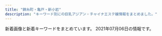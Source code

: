 ```yaml
---
title: "錦糸町・亀戸・新小岩"
description: "キーワード別にの巨乳アジアン・チャイナエステ嬢情報をまとめました。"
---
```


新着画像と新着キーワードをまとめています。
2021年07月06日の情報です。

<DmmAffiliateIns />
<KeywordTable
  shops={
    [
    {
        "url": "http://cpienakada.com/",
        "keywords": {
            "86": 1,
            "D": 4,
            "C": 1
        },
        "station": "JR\u4e80\u6238\u99c5\u5317\u53e3",
        "img_links": [
            "http://cpienakada.com/upload/202103/1617174691.jpg",
            "http://cpienakada.com/upload/images/20210402_094656.jpg",
            "http://cpienakada.com/upload/202104/thumb_dis/1617264919.jpg",
            "http://cpienakada.com/upload/202104/thumb/1617264609.jpg",
            "http://cpienakada.com/upload/202104/thumb/1617264919.jpg",
            "http://cpienakada.com/upload/202104/1617264788.jpg",
            "http://cpienakada.com/upload/images/20210331_151639.jpg",
            "http://cpienakada.com/upload/images/20210331_151305.jpg",
            "http://cpienakada.com/upload/202104/thumb_dis/1617264788.jpg",
            "http://cpienakada.com/upload/202104/1617331988.jpg",
            "http://cpienakada.com/upload/202104/thumb/1617264407.jpg",
            "http://cpienakada.com/upload/202103/1617174846.jpg",
            "http://cpienakada.com/upload/202103/1617175265.jpg",
            "http://cpienakada.com/upload/images/20210331_153453.jpg",
            "http://cpienakada.com/upload/202104/thumb_dis/1617264407.jpg",
            "http://cpienakada.com/upload/202104/thumb_dis/1617264609.jpg",
            "http://cpienakada.com/upload/images/20210331_153515.png",
            "http://cpienakada.com/upload/202104/thumb/1617264788.jpg",
            "http://cpienakada.com/upload/202104/1617264407.jpg",
            "http://cpienakada.com/upload/202104/1617264919.jpg",
            "http://cpienakada.com/upload/202104/thumb/1617331988.jpg",
            "http://cpienakada.com/upload/202103/1617175559.jpg",
            "http://cpienakada.com/upload/202104/1617264609.jpg",
            "http://cpienakada.com/upload/202104/thumb_dis/1617331988.jpg"
        ],
        "name": "\u604b\u59eb"
    },
    {
        "station": "\u68ee\u4e0b\u99c5A4\u53e3",
        "url": "http://ipidiw.com/relaxnomori/",
        "name": "\u30ea\u30e9\u30c3\u30af\u30b9\u306e\u68ee",
        "keywords": {
            "93": 1,
            "90": 2,
            "86": 1
        },
        "img_links": [
            "http://ipidiw.com/relaxnomori/images/mobile.jpg",
            "http://ipidiw.com/relaxnomori/images/interior.png",
            "http://ipidiw.com/relaxnomori/images/staff_t.jpg",
            "http://ipidiw.com/relaxnomori/user_data/00000019.jpg",
            "http://ipidiw.com/relaxnomori/images/news.jpg",
            "http://ipidiw.com/relaxnomori/images/rem.jpg",
            "http://ipidiw.com/relaxnomori/user_data/00000017.jpg",
            "http://ipidiw.com/relaxnomori/images/tt.jpg",
            "http://ipidiw.com/relaxnomori/user_data/00000018.jpg",
            "http://ipidiw.com/relaxnomori/images/interior_t.jpg",
            "http://ipidiw.com/relaxnomori/images/tp.png",
            "http://ipidiw.com/relaxnomori/user_data/00000020.jpg"
        ]
    },
    {
        "img_links": [
            "http://y-rlx.net/images/rec.jpg",
            "http://y-rlx.net/images/rex_16.jpg",
            "http://y-rlx.net/girl/03.jpg",
            "http://y-rlx.net/girl/05.jpg",
            "http://y-rlx.net/images/index_04.png",
            "http://y-rlx.net/images/index_11.jpg",
            "http://y-rlx.net/images/index_14.png",
            "http://y-rlx.net/images/index_07.png",
            "http://y-rlx.net/images/sys.jpg",
            "http://y-rlx.net/images/index_12.jpg",
            "http://y-rlx.net/images/index_09.jpg",
            "http://y-rlx.net/girl/09a.jpg",
            "http://y-rlx.net/girl/06.jpg",
            "http://y-rlx.net/girl/09.jpg",
            "http://y-rlx.net/images/index_19.png",
            "http://y-rlx.net/girl/01.jpg",
            "http://y-rlx.net/girl/07a.jpg",
            "http://y-rlx.net/girl/02.jpg",
            "http://y-rlx.net/images/rec_16.jpg",
            "http://y-rlx.net/images/03.png",
            "http://y-rlx.net/images/02.png",
            "http://y-rlx.net/images/acc_16.jpg",
            "http://y-rlx.net/images/sys_16.jpg",
            "http://y-rlx.net/images/index_10.jpg",
            "http://y-rlx.net/images/index_16.png",
            "http://y-rlx.net/images/acc_tit03.jpg",
            "http://y-rlx.net/images/index_02.png",
            "http://y-rlx.net/images/info.png",
            "http://y-rlx.net/girl/011a.jpg",
            "http://y-rlx.net/girl/00.jpg",
            "http://y-rlx.net/images/01.png",
            "http://y-rlx.net/girl/010a.jpg",
            "http://y-rlx.net/girl/03a.jpg",
            "http://y-rlx.net/girl/011.jpg",
            "http://y-rlx.net/images/index_08.jpg",
            "http://y-rlx.net/images/staff_16.jpg",
            "http://y-rlx.net/images/index_21.jpg",
            "http://y-rlx.net/girl/07.jpg",
            "http://y-rlx.net/girl/p01.jpg",
            "http://y-rlx.net/girl/08.jpg",
            "http://y-rlx.net/images/line.jpg",
            "http://y-rlx.net/images/acc_tit01.jpg",
            "http://y-rlx.net/girl/010.jpg",
            "http://y-rlx.net/images/index_06.png",
            "http://y-rlx.net/girl/05a.jpg",
            "http://y-rlx.net/images/acc_tit.jpg",
            "http://y-rlx.net/images/index_13.jpg",
            "http://y-rlx.net/images/index_23.jpg"
        ],
        "url": "http://y-rlx.net/",
        "keywords": {
            "87": 1,
            "86": 2,
            "88": 1,
            "85": 1,
            "92": 1,
            "95": 2,
            "89": 1,
            "90": 1
        },
        "name": "\u7f8e\u697d",
        "station": "JR\u65b0\u5c0f\u5ca9\u99c5\u5357\u53e3"
    },
    {
        "img_links": [
            "https://chm.jp/domains1/thaipataya/myimg/imgcom37710_sp.jpg",
            "https://chm.jp/domains1/thaipataya/myimg/imgcom37727_sp.png",
            "https://chm.jp/domains1/thaipataya/myimg/imgcom37733_sp.png",
            "https://chm.jp/domains1/thaipataya/myimg/imgcom37739_sp.png",
            "https://chm.jp/domains1/thaipataya/myimg/imgcom37359_sp.jpg",
            "https://chm.jp/domains1/thaipataya/myimg/imgcom36576_sp.jpg",
            "https://chm.jp/domains1/thaipataya/myimg/imgcom36634_sp.jpg",
            "https://chm.jp/domains1/thaipataya/myimg/imgcom36620_sp.jpg",
            "https://chm.jp/domains1/thaipataya/myimg/imgcom37732_sp.png",
            "https://chm.jp/domains1/thaipataya/myimg/imgcom37357_sp.jpg",
            "https://chm.jp/domains1/thaipataya/myimg/imgcom37668_sp.png",
            "https://chm.jp/domains1/thaipataya/myimg/imgcom36606_sp.jpg",
            "https://chm.jp/domains1/thaipataya/myimg/imgcom37360_sp.jpg",
            "https://chm.jp/domains1/thaipataya/myimg/imgcom37659_sp.png",
            "https://chm.jp/domains1/thaipataya/myimg/imgcom37658_sp.png",
            "https://chm.jp/domains1/thaipataya/myimg/imgcom37789_sp.png",
            "https://chm.jp/domains1/thaipataya/myimg/imgcom36607_sp.jpg",
            "https://chm.jp/domains1/thaipataya/myimg/imgcom37654_sp.jpg",
            "https://chm.jp/domains1/thaipataya/myimg/imgcom37655_sp.jpg",
            "https://chm.jp/domains1/thaipataya/myimg/imgcom37834_sp.jpg",
            "https://chm.jp/domains1/thaipataya/myimg/slideimg36562_sp.jpg",
            "https://chm.jp/domains1/thaipataya/myimg/imgcom37914_sp.jpg",
            "https://chm.jp/domains1/thaipataya/myimg/imgcom36581_sp.jpg",
            "https://chm.jp/domains1/thaipataya/myimg/imgcom36633_sp.jpg",
            "https://chm.jp/domains1/thaipataya/myimg/imgcom36565_sp.jpg",
            "https://chm.jp/domains1/thaipataya/myimg/slideimg36560_sp.jpg",
            "https://chm.jp/domains1/thaipataya/myimg/imgcom37069_sp.jpg",
            "https://chm.jp/domains1/thaipataya/myimg/imgcom37915_sp.jpg",
            "https://chm.jp/domains1/thaipataya/myimg/imgcom37669_sp.jpg",
            "http://chm.jp/img/linebutton_82x20.png",
            "https://chm.jp/domains1/thaipataya/myimg/imgcom37734_sp.png",
            "https://chm.jp/domains1/thaipataya/myimg/imgcom36604_sp.jpg",
            "https://chm.jp/domains1/thaipataya/myimg/imgcom36605_sp.jpg",
            "https://chm.jp/domains1/thaipataya/myimg/imgcom37738_sp.png",
            "https://chm.jp/domains1/thaipataya/myimg/imgcom36580_sp.jpg",
            "https://chm.jp/domains1/thaipataya/myimg/imgcom36567_sp.jpg",
            "https://chm.jp/domains1/thaipataya/myimg/imgcom37737_sp.png",
            "https://chm.jp/domains1/thaipataya/myimg/imgcom36613_sp.jpg",
            "https://chm.jp/domains1/thaipataya/myimg/imgcom36635_sp.jpg",
            "https://chm.jp/domains1/thaipataya/myimg/imgcom37662_sp.png",
            "https://chm.jp/domains1/thaipataya/myimg/imgcom37663_sp.jpg",
            "https://chm.jp/domains1/thaipataya/myimg/imgcom37916_sp.jpg",
            "https://chm.jp/domains1/thaipataya/myimg/imgcom37726_sp.png",
            "https://chm.jp/domains1/thaipataya/myimg/imgcom37664_sp.png",
            "https://chm.jp/domains1/thaipataya/myimg/imgcom37667_sp.png",
            "https://chm.jp/domains1/thaipataya/myimg/imgcom36575_sp.jpg",
            "https://chm.jp/domains1/thaipataya/myimg/imgcom37665_sp.jpg",
            "https://chm.jp/domains1/thaipataya/myimg/imgcom37653_sp.jpg",
            "https://chm.jp/domains1/thaipataya/myimg/imgcom36643_sp.png",
            "https://chm.jp/domains1/thaipataya/myimg/imgcom37736_sp.png",
            "https://chm.jp/domains1/thaipataya/myimg/imgcom37358_sp.jpg",
            "https://chm.jp/domains1/thaipataya/myimg/imgcom36582_sp.jpg",
            "https://chm.jp/domains1/thaipataya/myimg/imgcom36578_sp.jpg",
            "https://chm.jp/domains1/thaipataya/myimg/imgcom37740_sp.png",
            "https://chm.jp/domains1/thaipataya/myimg/imgcom36636_sp.jpg",
            "https://chm.jp/domains1/thaipataya/myimg/imgcom37362_sp.jpg",
            "https://chm.jp/domains1/thaipataya/myimg/imgcom37067_sp.png",
            "https://chm.jp/domains1/thaipataya/myimg/imgcom36642_sp.png",
            "https://chm.jp/domains1/thaipataya/myimg/imgcom37839_sp.jpg",
            "https://chm.jp/domains1/thaipataya/myimg/imgcom37840_sp.jpg",
            "https://chm.jp/domains1/thaipataya/myimg/imgcom36566_sp.png",
            "https://chm.jp/domains1/thaipataya/myimg/slideimg36561_sp.jpg",
            "https://chm.jp/domains1/thaipataya/myimg/imgcom37833_sp.jpg",
            "https://chm.jp/domains1/thaipataya/myimg/imgcom36618_sp.png",
            "https://chm.jp/domains1/thaipataya/myimg/imgcom36619_sp.jpg",
            "https://chm.jp/domains1/thaipataya/myimg/imgcom37661_sp.png",
            "https://chm.jp/domains1/thaipataya/myimg/imgcom37070_sp.png",
            "https://chm.jp/domains1/thaipataya/myimg/imgcom37361_sp.png",
            "https://chm.jp/domains1/thaipataya/myimg/imgcom36603_sp.png",
            "https://chm.jp/domains1/thaipataya/myimg/imgcom37913_sp.jpg",
            "https://chm.jp/domains1/thaipataya/myimg/imgcom37841_sp.jpg",
            "https://chm.jp/domains1/thaipataya/myimg/imgcom37660_sp.png",
            "https://chm.jp/domains1/thaipataya/myimg/imgcom36617_sp.jpg",
            "https://chm.jp/domains1/thaipataya/myimg/imgcom36579_sp.jpg",
            "https://chm.jp/domains1/thaipataya/myimg/imgcom36577_sp.jpg",
            "https://chm.jp/domains1/thaipataya/myimg/imgcom37725_sp.png",
            "https://chm.jp/domains1/thaipataya/myimg/imgcom37666_sp.jpg"
        ],
        "url": "http://thaipataya.chm.jp/",
        "station": "JR\u5c0f\u5ca9\u99c5\u5357\u53e3",
        "keywords": {
            "C": 12,
            "\u30bb\u30af\u30b7\u30fc": 1
        },
        "name": "\u30d1\u30bf\u30e4"
    },
    {
        "img_links": [
            "http://www.sh-yuki.work/uploads/210607/1-21060F93RT17.jpg",
            "http://www.sh-yuki.work/images/nbj2.jpg",
            "http://www.sh-yuki.work/uploads/200620/1-20062015425B54.jpg",
            "http://www.sh-yuki.work/uploads/201215/1-201215145200113.jpg",
            "http://www.sh-yuki.work/uploads/201215/1-201215145153M4.jpg",
            "http://www.sh-yuki.work/uploads/191227/1-19122F94110460.jpg",
            "http://www.sh-yuki.work/uploads/190105/1-1Z1051440193X.jpg",
            "http://www.sh-yuki.work/images/top.png",
            "http://www.sh-yuki.work/uploads/190110/1-1Z110093529363.png",
            "http://www.sh-yuki.work/images/end.png",
            "http://www.sh-yuki.work/images/room1.jpg",
            "http://www.sh-yuki.work/images/room4.jpg",
            "http://www.sh-yuki.work/uploads/200713/1-200G3125135C2.jpg",
            "http://www.sh-yuki.work/uploads/210607/1-21060F93SS40.jpg",
            "http://www.sh-yuki.work/uploads/190105/1-1Z105143940E6.jpg",
            "http://www.sh-yuki.work/uploads/200618/1-20061Q6342Y06.jpg",
            "http://www.sh-yuki.work/uploads/191021/1-19102116361I39.jpg",
            "http://www.sh-yuki.work/images/1.jpg",
            "http://www.sh-yuki.work/uploads/200620/1-200620154311K4.jpg",
            "http://www.sh-yuki.work/uploads/190105/1-1Z105143921224.jpg",
            "http://www.sh-yuki.work/uploads/191028/1-19102Q03S5a4.jpg",
            "http://www.sh-yuki.work/uploads/191227/1-19122F93911958.jpg",
            "http://www.sh-yuki.work/uploads/191104/1-1911041I124915.jpg",
            "http://www.sh-yuki.work/uploads/191006/1-191006105P61Z.jpg",
            "http://www.sh-yuki.work/images/mobile.jpg",
            "http://www.sh-yuki.work/uploads/210216/1-210216154445506.jpg",
            "http://www.sh-yuki.work/uploads/200110/1-20011013245Y49.jpg",
            "http://www.sh-yuki.work/images/lanmu5.jpg",
            "http://www.sh-yuki.work/uploads/200127/1-20012G02404310.jpg",
            "http://www.sh-yuki.work/uploads/200218/1-20021Q359301Q.jpg",
            "http://www.sh-yuki.work/uploads/201214/1-20121416231WV.jpg",
            "http://www.sh-yuki.work/uploads/200713/1-200G3110344421.jpg",
            "http://www.sh-yuki.work/images/room2.jpg",
            "http://www.sh-yuki.work/images/lanmu2.jpg",
            "http://www.sh-yuki.work/uploads/191221/1-191221111A3123.jpg",
            "http://www.sh-yuki.work/uploads/200218/1-20021Q3591A57.jpg",
            "http://www.sh-yuki.work/uploads/201214/1-201214162100347.jpg",
            "http://www.sh-yuki.work/images/s_news.jpg",
            "http://www.sh-yuki.work/images/lanmu4.jpg",
            "http://www.sh-yuki.work/uploads/191202/1-191202154021200.jpg",
            "http://www.sh-yuki.work/uploads/200618/1-20061Q633094V.jpg",
            "http://www.sh-yuki.work/images/lanmu3.jpg",
            "http://www.sh-yuki.work/uploads/191006/1-191006105IM24.jpg",
            "http://www.sh-yuki.work/images/room3.jpg",
            "http://www.sh-yuki.work/uploads/210216/1-210216154459443.jpg",
            "http://www.sh-yuki.work/uploads/190105/1-1Z105143R9539.jpg",
            "http://www.sh-yuki.work/images/s_staff.jpg"
        ],
        "name": "\u3086\u304d",
        "keywords": {
            "88": 2,
            "89": 2,
            "86": 14,
            "D": 18
        },
        "station": "JR\u5c0f\u5ca9\u99c5\u5317\u53e3",
        "url": "http://www.sh-yuki.work/"
    },
    {
        "url": "http://rettryout.xyz/",
        "keywords": {
            "85": 2,
            "C": 13
        },
        "img_links": [
            "http://rettryout.xyz/uploads/210601/1-2106011543122X.jpg",
            "http://rettryout.xyz/uploads/210601/1-210601142SNb.jpg",
            "http://rettryout.xyz/uploads/210605/1-210605154451934.jpg",
            "http://rettryout.xyz/uploads/181218/1-1Q21R10G3C3.png",
            "http://rettryout.xyz/images/top-sp.png",
            "http://rettryout.xyz/uploads/210602/1-2106021J019609.jpg",
            "http://rettryout.xyz/uploads/210615/1-210615152540K5.jpg",
            "http://rettryout.xyz/uploads/181218/1-1Q21R10626151.png",
            "http://rettryout.xyz/uploads/181218/1-1Q21R10649544.png",
            "http://rettryout.xyz/uploads/210615/1-210615152531494.jpg",
            "http://rettryout.xyz/uploads/210601/1-210601154226451.jpg",
            "http://rettryout.xyz/uploads/210605/1-210605154440Z8.jpg",
            "http://rettryout.xyz/uploads/210601/1-21060114292J51.jpg",
            "http://rettryout.xyz/uploads/181218/1-1Q21R106025N.png",
            "http://rettryout.xyz/images/end.png",
            "http://rettryout.xyz/uploads/210601/1-210601154925960.jpg"
        ],
        "name": "\u30cf\u30ca",
        "station": "JR\u65b0\u5c0f\u5ca9\u99c5\u5357\u53e3"
    },
    {
        "img_links": [
            "http://miyabi-aroma.xyz/images/shishu/se2.jpg",
            "http://miyabi-aroma.xyz/images/staff/3/kiki.jpg",
            "http://miyabi-aroma.xyz/images/3/1.jpg",
            "http://miyabi-aroma.xyz/images/staff/3/rina.jpg",
            "http://miyabi-aroma.xyz/images/staff/3/rina2.jpg",
            "http://miyabi-aroma.xyz/images/staff/3/ami2.jpg",
            "http://miyabi-aroma.xyz/images/staff/3/yaya1.jpg",
            "http://miyabi-aroma.xyz/images/staff/3/kiki2.jpg",
            "http://miyabi-aroma.xyz/images/nav/nav-job.jpg",
            "http://miyabi-aroma.xyz/images/index-rose_04.png",
            "http://miyabi-aroma.xyz/images/staff/3/miya.jpg",
            "http://miyabi-aroma.xyz/images/index-rose_13.png",
            "http://miyabi-aroma.xyz/images/staff/3/ami.jpg",
            "http://miyabi-aroma.xyz/images/3/2.jpg",
            "http://miyabi-aroma.xyz/images/nav/nav-info.jpg",
            "http://miyabi-aroma.xyz/images/index-rose_07.png",
            "http://miyabi-aroma.xyz/images/staff/3/yami.jpg",
            "http://miyabi-aroma.xyz/images/index-rose_09.png",
            "http://miyabi-aroma.xyz/images/1801706901.jpg",
            "http://miyabi-aroma.xyz/images/nav/nav-sys.jpg",
            "http://miyabi-aroma.xyz/images/staff/3/yaya2.jpg",
            "http://miyabi-aroma.xyz/images/index-rose_02.png",
            "http://miyabi-aroma.xyz/images/11.png",
            "http://miyabi-aroma.xyz/images/nav/nav-staff.jpg",
            "http://miyabi-aroma.xyz/images/staff/3/miya2.jpg",
            "http://miyabi-aroma.xyz/images/shishu/se1.jpg"
        ],
        "name": "\u685c",
        "keywords": {
            "C": 7
        },
        "url": "http://miyabi-aroma.xyz/",
        "station": "JR\u4e80\u6238\u99c5\u6771\u53e3"
    },
    {
        "keywords": {},
        "station": "JR\u4e80\u6238\u99c5\u6771\u53e3",
        "name": "Remoon",
        "img_links": [
            "http://yousei.xyz/images/mob.png",
            "http://yousei.xyz/images/g5.jpg",
            "http://yousei.xyz/images/g4.jpg",
            "http://yousei.xyz/images/g3.jpg",
            "http://yousei.xyz/images/g2.jpg",
            "http://yousei.xyz/images/r4.jpg",
            "http://yousei.xyz/images/g1.jpg",
            "http://yousei.xyz/images/r1.jpg",
            "http://yousei.xyz/images/top.png",
            "http://yousei.xyz/images/recuit.jpg",
            "http://yousei.xyz/images/r3.jpg",
            "http://yousei.xyz/images/mobile.jpg",
            "http://yousei.xyz/images/g6.jpg",
            "http://yousei.xyz/images/r2.jpg"
        ],
        "url": "http://yousei.xyz/"
    },
    {
        "url": "http://www.himawari-shinkoiwa.com/",
        "keywords": {
            "C": 11,
            "87": 2,
            "D": 6,
            "86": 4
        },
        "img_links": [
            "http://www.himawari-shinkoiwa.com/files/001-02.jpg",
            "http://www.himawari-shinkoiwa.com/files/001.jpg",
            "http://www.himawari-shinkoiwa.com/images/slider/3.jpg",
            "http://www.himawari-shinkoiwa.com/images/slider/1.jpg",
            "http://www.himawari-shinkoiwa.com/img/btn_side_mobile.jpg",
            "http://www.himawari-shinkoiwa.com/img/btn_blog.png",
            "http://www.himawari-shinkoiwa.com/images/slider/2.jpg",
            "http://www.himawari-shinkoiwa.com/img/move.jpg",
            "http://www.himawari-shinkoiwa.com/img/goback.jpg",
            "http://www.himawari-shinkoiwa.com/img/tel.png",
            "http://www.himawari-shinkoiwa.com/files/004-02.jpg",
            "http://www.himawari-shinkoiwa.com/files/005-02.jpg",
            "http://www.himawari-shinkoiwa.com/files/005.jpg",
            "http://www.himawari-shinkoiwa.com/img/pickup.jpg",
            "http://www.himawari-shinkoiwa.com/files/004.jpg",
            "http://www.himawari-shinkoiwa.com/images/line.png",
            "http://www.himawari-shinkoiwa.com/img/ttl_news.png",
            "http://www.himawari-shinkoiwa.com/img/ttl_info.png",
            "http://www.himawari-shinkoiwa.com/img/ttl_move.png"
        ],
        "station": "JR\u65b0\u5c0f\u5ca9\u99c5\u5357\u53e3",
        "name": "\u3072\u307e\u308f\u308a"
    },
    {
        "station": "JR\u4e80\u6238\u99c5\u5317\u53e3",
        "keywords": {
            "83": 6,
            "D": 24,
            "C": 18,
            "85": 12,
            "86": 12
        },
        "url": "http://yukinosakura.tyo.cm/",
        "img_links": [
            "http://yukinosakura.tyo.cm/images/room1.jpg",
            "http://yukinosakura.a2.webnavi.work/upload/sites/72/2020/04/2020040708052241.jpg",
            "http://yukinosakura.tyo.cm/images/s_shedule.jpg",
            "http://yukinosakura.a2.webnavi.work/upload/sites/72/2020/04/2020040708052353.jpg",
            "http://yukinosakura.a2.webnavi.work/upload/sites/72/2020/04/2020040708052434.jpg",
            "http://yukinosakura.tyo.cm/images/s_staff.jpg",
            "http://yukinosakura.tyo.cm/images/room4.jpg",
            "http://yukinosakura.a2.webnavi.work/upload/sites/72/2020/04/2020040708052118.jpg",
            "http://yukinosakura.a2.webnavi.work/upload/sites/72/2020/04/2020040708052456.jpg",
            "http://yukinosakura.tyo.cm/images/top.jpg",
            "http://yukinosakura.tyo.cm/images/mobile.jpg",
            "http://yukinosakura.tyo.cm/images/room2.jpg",
            "http://yukinosakura.tyo.cm/images/s_news.jpg",
            "http://yukinosakura.tyo.cm/images/room3.jpg"
        ],
        "name": "\u685c\u82b1"
    },
    {
        "station": "JR\u9326\u7cf8\u753a\u99c5\u5357\u53e3",
        "name": "Cherry",
        "url": "http://cherry-esthe.com/",
        "img_links": [
            "http://dccompanyqoo10.cafe24.com/tiffany/images/common/header.png",
            "http://dccompanyqoo10.cafe24.com/tiffany/images/store/store.png",
            "http://dccompanyqoo10.cafe24.com/tiffany/images/top/store_bg.png"
        ],
        "keywords": {}
    },
    {
        "keywords": {
            "C": 6
        },
        "station": "JR\u5c0f\u5ca9\u99c5\u5357\u53e3",
        "url": "http://www.kirara.este88.com/",
        "name": "\u304d\u3089\u3089",
        "img_links": [
            "http://www.kirara.este88.com/gals/aki1.jpg",
            "http://www.kirara.este88.com/images/sp-line.png",
            "http://www.kirara.este88.com/images/m-tel.png",
            "http://www.kirara.este88.com/images/sp-staff-list.png",
            "http://www.kirara.este88.com/images/info.png",
            "http://www.kirara.este88.com/images/m-foot.png",
            "http://www.kirara.este88.com/gals/miya1.jpg",
            "http://www.kirara.este88.com/gals/haru1.jpg",
            "http://www.kirara.este88.com/gals/nana1.jpg",
            "http://www.kirara.este88.com/gals/sora1.jpg"
        ]
    },
    {
        "img_links": [
            "http://iyasimori.jpest.net/uploads//sites/37/2021/01/g5-150x150.jpg",
            "http://iyasimori.jpest.net/uploads//sites/37/2021/01/g3-2.jpg",
            "http://iyasimori.jpest.net/uploads//sites/37/2021/01/g2-2-150x150.jpg",
            "http://iyasimori.jpest.net/uploads//sites/37/2021/01/bj_03.jpg",
            "http://iyasimori.jpest.net/uploads//sites/37/2021/01/news03.png",
            "http://iyasimori.jpest.net/uploads//sites/37/2021/04/g1-3-150x150.jpg",
            "http://iyasimori.jpest.net/uploads//sites/37/2021/01/r3-1.jpg",
            "http://iyasimori.jpest.net/uploads//sites/37/2021/04/g1-2-150x150.jpg",
            "http://iyasimori.jpest.net/uploads//sites/37/2021/01/g5.jpg",
            "http://iyasimori.jpest.net/uploads//sites/37/2021/01/mobile.png",
            "http://iyasimori.jpest.net/uploads//sites/37/2021/04/g1-2.jpg",
            "http://iyasimori.jpest.net/uploads//sites/37/2021/01/g3-2-150x150.jpg",
            "http://iyasimori.jpest.net/uploads//sites/37/2021/01/g1-3-150x150.jpg",
            "http://iyasimori.jpest.net/uploads//sites/37/2021/01/tite-staff.jpg",
            "http://iyasimori.jpest.net/uploads//sites/37/2021/01/g4.jpg",
            "http://iyasimori.jpest.net/uploads//sites/37/2021/01/r4-1.jpg",
            "http://iyasimori.jpest.net/uploads//sites/37/2021/01/top.jpg",
            "http://iyasimori.jpest.net/uploads//sites/37/2021/01/a2.jpg",
            "http://iyasimori.jpest.net/uploads//sites/37/2021/04/g1-3.jpg",
            "http://iyasimori.jpest.net/uploads//sites/37/2021/01/g1-3.jpg",
            "http://iyasimori.jpest.net/uploads//sites/37/2021/01/g4-150x150.jpg",
            "http://iyasimori.jpest.net/uploads//sites/37/2021/01/a.jpg",
            "http://iyasimori.jpest.net/uploads//sites/37/2021/01/g2-2.jpg",
            "http://iyasimori.jpest.net/uploads//sites/37/2021/01/news01.png",
            "http://iyasimori.jpest.net/uploads//sites/37/2021/01/r6.jpg",
            "http://iyasimori.jpest.net/uploads//sites/37/2021/01/r5.jpg"
        ],
        "url": "http://iyasimori.jpest.net/",
        "name": "\u7652\u3057\u306e\u68ee",
        "keywords": {},
        "station": "\u9752\u7825\u99c5"
    },
    {
        "name": "Aria\uff5e\u30a2\u30ea\u30a2\uff5e",
        "img_links": [
            "http://aria.tokyo-relaxtime.asia/img/interior/lobby-1.jpg",
            "http://aria.tokyo-relaxtime.asia/img/slick/st-1.jpg",
            "http://aria.tokyo-relaxtime.asia/img/cast/rina-04.jpg",
            "http://aria.tokyo-relaxtime.asia/img/cast/nana-04.jpg",
            "http://aria.tokyo-relaxtime.asia/img/cast/nana-02.jpg",
            "http://aria.tokyo-relaxtime.asia/img/slick/st-5.jpg",
            "http://aria.tokyo-relaxtime.asia/img/cast/nana-03.jpg",
            "http://aria.tokyo-relaxtime.asia/img/cast/apple-01.jpg",
            "http://aria.tokyo-relaxtime.asia/img/slick/st-2.jpg",
            "http://aria.tokyo-relaxtime.asia/img/cast/coco-03.jpg",
            "http://aria.tokyo-relaxtime.asia/img/slick/st-4.jpg",
            "http://aria.tokyo-relaxtime.asia/img/cast/yumi-04.jpg",
            "http://aria.tokyo-relaxtime.asia/img/cast/risa-02.jpg",
            "http://aria.tokyo-relaxtime.asia/img/cast/coco-04.jpg",
            "http://aria.tokyo-relaxtime.asia/img/interior/corridor-1.jpg",
            "http://aria.tokyo-relaxtime.asia/img/cast/rina-03.jpg",
            "http://aria.tokyo-relaxtime.asia/img/cast/apple-03.jpg",
            "http://aria.tokyo-relaxtime.asia/img/cast/apple-02.jpg",
            "http://aria.tokyo-relaxtime.asia/img/cast/rina-01.jpg",
            "http://aria.tokyo-relaxtime.asia/img/cast/apple-04.jpg",
            "http://aria.tokyo-relaxtime.asia/img/cast/yumi-01.jpg",
            "http://aria.tokyo-relaxtime.asia/img/cast/yumi-03.jpg",
            "http://aria.tokyo-relaxtime.asia/img/cast/coco-02.jpg",
            "http://aria.tokyo-relaxtime.asia/img/cast/risa-03.jpg",
            "http://aria.tokyo-relaxtime.asia/img/cast/risa-01.jpg",
            "http://aria.tokyo-relaxtime.asia/img/cast/coco-01.jpg",
            "http://aria.tokyo-relaxtime.asia/img/slick/st-3.jpg",
            "http://aria.tokyo-relaxtime.asia/img/cast/yumi-02.jpg",
            "http://aria.tokyo-relaxtime.asia/img/cast/nana-01.jpg",
            "http://aria.tokyo-relaxtime.asia/img/cast/rina-02.jpg"
        ],
        "url": "http://aria.tokyo-relaxtime.asia/",
        "keywords": {},
        "station": "JR\u5c0f\u5ca9\u99c5\u5317\u53e3"
    },
    {
        "station": "JR\u65b0\u5c0f\u5ca9\u99c5\u5357\u53e3",
        "name": "\u30a8\u30eb\u30b0\u30e9\u30f3\u30c7-elgrande-",
        "keywords": {},
        "url": "http://el-grande.asia/",
        "img_links": [
            "http://el-grande.asia/img/cast/ki-04.jpg",
            "http://el-grande.asia/img/cast/mai-03.jpg",
            "http://el-grande.asia/img/cast/haru-02.jpg",
            "http://el-grande.asia/img/cast/baby-03.jpg",
            "http://el-grande.asia/img/cast/ki-01.jpg",
            "http://el-grande.asia/img/btn_twitter.png",
            "http://el-grande.asia/img/cast/haru-03.jpg",
            "http://el-grande.asia/img/cast/mai-04.jpg",
            "http://el-grande.asia/img/cast/haru-04.jpg",
            "http://el-grande.asia/img/cast/lucy-03.jpg",
            "http://el-grande.asia/img/cast/lucy-04.jpg",
            "http://el-grande.asia/img/cast/haru-01.jpg",
            "http://el-grande.asia/img/cast/shu-04.jpg",
            "http://el-grande.asia/img/cast/ki-03.jpg",
            "http://el-grande.asia/img/cast/baby-04.jpg",
            "http://el-grande.asia/img/btn_interior.png",
            "http://el-grande.asia/img/interior/shower-4.jpg",
            "http://el-grande.asia/img/cast/shu-01.jpg",
            "http://el-grande.asia/img/cast/ki-02.jpg",
            "http://el-grande.asia/img/cast/mai-01.jpg",
            "http://el-grande.asia/img/cast/rey-04.jpg",
            "http://el-grande.asia/img/cast/aki-04.jpg",
            "http://el-grande.asia/img/cast/hana-02.jpg",
            "http://el-grande.asia/img/cast/sara-05.jpg",
            "http://el-grande.asia/img/btn_top.png",
            "http://el-grande.asia/img/cast/lucy-01.jpg",
            "http://el-grande.asia/img/cast/hana-03.jpg",
            "http://el-grande.asia/img/interior/lobby-1.jpg",
            "http://el-grande.asia/img/cast/rey-02.jpg",
            "http://el-grande.asia/img/cast/hana-04.jpg",
            "http://el-grande.asia/img/btn_cast.png",
            "http://el-grande.asia/img/cast/sara-06.jpg",
            "http://el-grande.asia/img/cast/lucy-02.jpg",
            "http://el-grande.asia/img/cast/aki-02.jpg",
            "http://el-grande.asia/img/cast/aki-03.jpg",
            "http://el-grande.asia/img/cast/shu-03.jpg",
            "http://el-grande.asia/img/cast/aki-01.jpg",
            "http://el-grande.asia/img/cast/shu-02.jpg",
            "http://el-grande.asia/img/cast/rey-01.jpg",
            "http://el-grande.asia/img/cast/baby-02.jpg",
            "http://el-grande.asia/img/interior/corridor-1.jpg",
            "http://el-grande.asia/img/cast/sara-08.jpg",
            "http://el-grande.asia/img/cast/baby-01.jpg",
            "http://el-grande.asia/img/cast/hana-01.jpg",
            "http://el-grande.asia/img/dagger.png"
        ]
    },
    {
        "keywords": {
            "C": 7
        },
        "station": "JR\u9326\u7cf8\u753a\u99c5\u5317\u53e3",
        "url": "http://kinshicho-es.xyz/",
        "img_links": [
            "http://kinshicho-es.xyz/images/b2.jpg",
            "http://kinshicho-es.xyz/images/g41.jpg",
            "http://kinshicho-es.xyz/images/g0.jpg",
            "http://kinshicho-es.xyz/images/news-tit1.jpg",
            "http://kinshicho-es.xyz/images/b1.jpg",
            "http://kinshicho-es.xyz/images/top.jpg",
            "http://kinshicho-es.xyz/images/top1.jpg",
            "http://kinshicho-es.xyz/images/left1_2_02.jpg",
            "http://kinshicho-es.xyz/images/g5.jpg",
            "http://kinshicho-es.xyz/images/g2.jpg",
            "http://kinshicho-es.xyz/images/r4.jpg",
            "http://kinshicho-es.xyz/images/r3.jpg",
            "http://kinshicho-es.xyz/images/g3.jpg",
            "http://kinshicho-es.xyz/images/r2.jpg",
            "http://kinshicho-es.xyz/images/kanban.jpg",
            "http://kinshicho-es.xyz/images/r1.jpg"
        ],
        "name": "\u30b9\u30c1\u30e5\u30ef\u306e\u30b9\u30de\u30a4\u30eb"
    },
    {
        "keywords": {
            "H": 2,
            "89": 6,
            "D": 4,
            "85": 4,
            "C": 12,
            "98": 2,
            "86": 2,
            "84": 2
        },
        "url": "http://www.o-miyabi.com/",
        "img_links": [
            "http://www.o-miyabi.com/s/image/nav_cast.png",
            "http://www.o-miyabi.com/s/images/top_2.jpg",
            "http://www.o-miyabi.com/images/upload/thumb/db15ea2226867103.jpg",
            "http://www.o-miyabi.com/s/images/service_03.png",
            "http://www.o-miyabi.com/s/image/nav_manga.png",
            "http://www.o-miyabi.com/images/upload/thumb/301c9a35b11a384f.jpg",
            "http://www.o-miyabi.com/images/upload/thumb/928147996b3538a2.jpg",
            "http://www.o-miyabi.com/images/upload/thumb/0981f77ac0a1e07f.jpg",
            "http://www.o-miyabi.com/s/images/tel.png",
            "http://www.o-miyabi.com/images/info.jpg",
            "http://www.o-miyabi.com/s/images/service_01.png",
            "http://www.o-miyabi.com/images/upload/thumb/a94688ee4d8e03ad.jpg",
            "http://www.o-miyabi.com/images/info_02.jpg",
            "http://www.o-miyabi.com/images/upload/thumb/57af63e7ff71466b.jpg",
            "http://www.o-miyabi.com/images/index_14.jpg",
            "http://www.o-miyabi.com/s/image/nav_top.png",
            "http://www.o-miyabi.com/images/index_07.jpg",
            "http://www.o-miyabi.com/images/index_03.jpg",
            "http://www.o-miyabi.com/s/images/pc.png",
            "http://www.o-miyabi.com/images/upload/thumb/3074da3acdacd1a3.jpg",
            "http://www.o-miyabi.com/s/images/okubokomachi.jpg",
            "http://www.o-miyabi.com/images/index_06.jpg",
            "http://www.o-miyabi.com/images/upload/thumb/6d7987cae648e809.jpg",
            "http://www.o-miyabi.com/s/images/slider/2.jpg",
            "http://www.o-miyabi.com/s/images/slider/3.jpg",
            "http://www.o-miyabi.com/images/upload/thumb/0c5cf3b504009aac.jpg",
            "http://www.o-miyabi.com/images/upload/thumb/04d21d82d11bc049.jpg",
            "http://www.o-miyabi.com/images/upload/thumb/7713de024ddc43e7.jpg",
            "http://www.o-miyabi.com/s/uploads/01.jpg",
            "http://www.o-miyabi.com/s/images/t2.jpg",
            "http://www.o-miyabi.com/images/index_05.jpg",
            "http://www.o-miyabi.com/s/uploads/04.jpg",
            "http://www.o-miyabi.com/s/images/slider/1.jpg",
            "http://www.o-miyabi.com/s/images/slider/prev.png",
            "http://www.o-miyabi.com/s/images/service_07.png",
            "http://www.o-miyabi.com/images/upload/thumb/1a8371be7358f1df.jpg",
            "http://www.o-miyabi.com/s/images/t3.jpg",
            "http://www.o-miyabi.com/images/index_13.jpg",
            "http://www.o-miyabi.com/s/uploads/02.jpg",
            "http://www.o-miyabi.com/images/index_16.jpg",
            "http://www.o-miyabi.com/girl/01.jpg",
            "http://www.o-miyabi.com/images/upload/thumb/6fceb6aef71115ac.jpg",
            "http://www.o-miyabi.com/s/uploads/08.jpg",
            "http://www.o-miyabi.com/images/info_09.jpg",
            "http://www.o-miyabi.com/images/upload/thumb/0dc07af1006255fa.jpg",
            "http://www.o-miyabi.com/images/index_04.jpg",
            "http://www.o-miyabi.com/images/index_10.jpg",
            "http://www.o-miyabi.com/images/index_02.jpg",
            "http://www.o-miyabi.com/images/upload/thumb/e12bb065f2380463.jpg",
            "http://www.o-miyabi.com/s/images/iphone.png",
            "http://www.o-miyabi.com/images/index_18.jpg",
            "http://www.o-miyabi.com/images/upload/thumb/51d074f8f9cdb905.jpg",
            "http://www.o-miyabi.com/s/uploads/06.jpg",
            "http://www.o-miyabi.com/s/images/t1.jpg",
            "http://www.o-miyabi.com/images/upload/thumb/72ffa1fb925d394b.jpg",
            "http://www.o-miyabi.com/s/image/nav_sys.png",
            "http://www.o-miyabi.com/s/images/slider/next.png",
            "http://www.o-miyabi.com/images/rec.jpg",
            "http://www.o-miyabi.com/images/rec_09.jpg",
            "http://www.o-miyabi.com/images/staff_09.jpg",
            "http://www.o-miyabi.com/images/index_09.jpg",
            "http://www.o-miyabi.com/images/upload/thumb/ee1f5473198d928e.jpg",
            "http://www.o-miyabi.com/images/movie_09.jpg",
            "http://www.o-miyabi.com/s/uploads/07.jpg",
            "http://www.o-miyabi.com/s/image/nav_topics.png",
            "http://www.o-miyabi.com/images/index_01.jpg",
            "http://www.o-miyabi.com/s/uploads/03.jpg",
            "http://www.o-miyabi.com/s/image/nav_hotel.png",
            "http://www.o-miyabi.com/images/index_19.jpg"
        ],
        "station": "JR\u65b0\u5c0f\u5ca9\u99c5\u5357\u53e3",
        "name": "\u96c5\u82b3"
    },
    {
        "keywords": {
            "87": 3,
            "E": 2,
            "86": 3,
            "D": 12,
            "83": 4,
            "85": 4
        },
        "url": "https://doraimon.tyo.cm/",
        "name": "\u30c9\u30e9\u3048\u3082\u3093",
        "img_links": [
            "https://doraimon.tyo.cm/images/s_news.jpg",
            "https://doraimon.tyo.cm/photos/sites/32/2021/05/2021051407405290.jpg",
            "https://doraimon.tyo.cm/images/s_face.jpg",
            "https://doraimon.tyo.cm/images/staff_line.jpg",
            "https://doraimon.tyo.cm/images/link.jpg",
            "https://doraimon.tyo.cm/photos/sites/32/2021/06/2021062410121924.jpg",
            "https://doraimon.tyo.cm/photos/sites/32/2021/03/2021031206553637.jpg",
            "https://doraimon.tyo.cm/photos/sites/32/2021/04/202104280419564.jpg",
            "https://doraimon.tyo.cm/images/top.jpg",
            "https://doraimon.tyo.cm/photos/sites/32/2021/03/2021030207310114.jpg",
            "https://doraimon.tyo.cm/photos/sites/32/2021/03/202103120651532.jpg",
            "https://doraimon.tyo.cm/photos/sites/32/2021/03/2021032301301384.jpg",
            "https://doraimon.tyo.cm/photos/sites/32/2021/06/2021061505174875.jpg",
            "https://doraimon.tyo.cm/photos/sites/32/2021/04/202104070649510.jpg",
            "https://doraimon.tyo.cm/photos/sites/32/2021/05/2021051104372699.jpg",
            "https://doraimon.tyo.cm/images/mobile.jpg",
            "https://doraimon.tyo.cm/photos/sites/32/2021/03/2021030207304993.jpg",
            "https://doraimon.tyo.cm/photos/sites/32/2021/03/2021032507045669.jpg",
            "https://doraimon.tyo.cm/photos/sites/32/2021/03/2021030207305994.jpg",
            "https://doraimon.tyo.cm/photos/sites/32/2021/03/2021030207304862.jpg"
        ],
        "station": "JR\u4e80\u6238\u99c5\u5317\u53e3"
    },
    {
        "station": "\u897f\u5927\u5cf6\u99c5A1\u51fa\u53e3",
        "keywords": {
            "\u4e73": 12,
            "E": 12,
            "94": 12,
            "83": 12,
            "90": 24,
            "82": 12,
            "C": 41,
            "\u5de8\u4e73": 12
        },
        "img_links": [
            "http://hani-est.xyz/images/zi-newface.png",
            "http://hani-est.xyz/images/g6.jpg",
            "http://hani-est.xyz/images/a1.jpg",
            "http://hani-est.xyz/images/zi-service.png",
            "http://hani-est.xyz/images/g2.jpg",
            "http://hani-est.xyz/images/banna2.jpg",
            "http://hani-est.xyz/images/g5.jpg",
            "http://hani-est.xyz/images/banna.jpg",
            "http://hani-est.xyz/images/new1.jpg",
            "http://hani-est.xyz/images/g4.jpg",
            "http://hani-est.xyz/images/g1.jpg",
            "http://hani-est.xyz/images/zi-ao.png",
            "http://hani-est.xyz/images/zi-staff.png",
            "http://hani-est.xyz/images/zi-pri.png",
            "http://hani-est.xyz/images/top.jpg",
            "http://hani-est.xyz/images/banna1.jpg",
            "http://hani-est.xyz/images/g8.jpg"
        ],
        "name": "\u871c\u82b1",
        "url": "http://hani-est.xyz/"
    },
    {
        "station": "JR\u4e80\u6238\u99c5\u6771\u53e3",
        "keywords": {},
        "name": "\u7652 IYASHI",
        "img_links": [
            "http://iyashi.sweet-relaxation.com/img/cast/yaya-01.jpg",
            "http://iyashi.sweet-relaxation.com/img/slick/sl-2.jpg",
            "http://iyashi.sweet-relaxation.com/img/cast/olive-02.jpg",
            "http://iyashi.sweet-relaxation.com/img/cast/eri-01.jpg",
            "http://iyashi.sweet-relaxation.com/img/cast/eri-02.jpg",
            "http://iyashi.sweet-relaxation.com/img/cast/olive-01.jpg",
            "http://iyashi.sweet-relaxation.com/img/slick/sl-4.jpg",
            "http://iyashi.sweet-relaxation.com/img/cast/nana-02.jpg",
            "http://iyashi.sweet-relaxation.com/img/treatment/ashitsubo-01.jpg",
            "http://iyashi.sweet-relaxation.com/img/cast/olive-03.jpg",
            "http://iyashi.sweet-relaxation.com/img/slick/sl-3.jpg",
            "http://iyashi.sweet-relaxation.com/img/treatment/body-01.jpg",
            "http://iyashi.sweet-relaxation.com/img/cast/ran-01.jpg",
            "http://iyashi.sweet-relaxation.com/img/cast/nana-01.jpg",
            "http://iyashi.sweet-relaxation.com/img/treatment/aroma-01.jpg",
            "http://iyashi.sweet-relaxation.com/img/slick/sl-5.jpg",
            "http://iyashi.sweet-relaxation.com/img/cast/nana-03.jpg",
            "http://iyashi.sweet-relaxation.com/img/slick/sl-7.jpg",
            "http://iyashi.sweet-relaxation.com/img/cast/ran-03.jpg",
            "http://iyashi.sweet-relaxation.com/img/cast/yaya-03.jpg",
            "http://iyashi.sweet-relaxation.com/img/cast/ran-02.jpg",
            "http://iyashi.sweet-relaxation.com/img/cast/eri-03.jpg",
            "http://iyashi.sweet-relaxation.com/img/slick/sl-6.jpg",
            "http://iyashi.sweet-relaxation.com/img/cast/yaya-02.jpg",
            "http://iyashi.sweet-relaxation.com/img/slick/sl-1.jpg"
        ],
        "url": "http://iyashi.sweet-relaxation.com/"
    },
    {
        "keywords": {
            "86": 13,
            "C": 13,
            "87": 52,
            "85": 26,
            "\u30bb\u30af\u30b7\u30fc": 11,
            "88": 26,
            "D": 104
        },
        "img_links": [
            "https://awa-akasuri.jp/wp-content/uploads/2020/09/5_pc.png",
            "https://awa-akasuri.jp/wp-content/uploads/2020/09/sora.png",
            "https://awa-akasuri.jp/wp-content/uploads/2020/01/yuki26.png",
            "https://awa-akasuri.jp/wp-content/uploads/2020/09/movie.png",
            "https://awa-akasuri.jp/wp-content/uploads/2020/09/1_pc.png",
            "https://awa-akasuri.jp/wp-content/uploads/2020/09/awawa400x400-270x174.png",
            "https://awa-akasuri.jp/wp-content/uploads/2020/09/3_pc.png",
            "https://awa-akasuri.jp/wp-content/uploads/2020/01/mai1_1.jpg",
            "https://awa-akasuri.jp/wp-content/uploads/2020/09/4_pc.png",
            "https://awa-akasuri.jp/wp-content/uploads/2020/01/tomo25.png",
            "https://awa-akasuri.jp/wp-content/uploads/2020/09/awawa400x400.png",
            "https://awa-akasuri.jp/wp-content/uploads/2020/09/1_sp.png",
            "https://awa-akasuri.jp/wp-content/uploads/2020/01/rika24_1.png",
            "https://awa-akasuri.jp/wp-content/uploads/2020/01/yumi22.png",
            "https://awa-akasuri.jp/wp-content/uploads/2020/09/2_pc.png",
            "https://awa-akasuri.jp/wp-content/uploads/2020/09/2_sp.png",
            "https://awa-akasuri.jp/wp-content/uploads/2020/01/aya22.png",
            "https://awa-akasuri.jp/wp-content/uploads/2020/01/mika21.png",
            "https://awa-akasuri.jp/wp-content/uploads/2020/01/kokomi_1.jpg"
        ],
        "url": "https://awa-akasuri.jp/",
        "station": "JR\u9326\u7cf8\u753a\u99c5\u5357\u53e3",
        "name": "\u3042\u308f\u308f"
    },
    {
        "name": "\u3088\u308d\u3053\u3073",
        "station": "JR\u9326\u7cf8\u753a\u99c5\u5317\u53e3",
        "url": "http://k-yorocobi.com/",
        "img_links": [
            "http://k-yorocobi.com/images/c-staff.png",
            "http://k-yorocobi.com/staff/s-emi.jpg",
            "http://k-yorocobi.com/images/bar-news.png",
            "http://k-yorocobi.com/images/b-tel.png",
            "http://k-yorocobi.com/pic/pic1.jpg",
            "http://k-yorocobi.com/images/b-movie.png",
            "http://k-yorocobi.com/pic/pic4.jpg",
            "http://k-yorocobi.com/pic/pic2.jpg",
            "http://k-yorocobi.com/images/c-interior.png",
            "http://k-yorocobi.com/images/bar-staff.png",
            "http://k-yorocobi.com/pic/pic3.jpg",
            "http://k-yorocobi.com/images/footer.png",
            "http://k-yorocobi.com/staff/s-rina.jpg",
            "http://k-yorocobi.com/images/bill.jpg",
            "http://k-yorocobi.com/images/b-mobile.png",
            "http://k-yorocobi.com/images/c-top.png",
            "http://k-yorocobi.com/images/bar-interior.png",
            "http://k-yorocobi.com/staff/s-yuyu.jpg",
            "http://k-yorocobi.com/images/bar-pickup.png",
            "http://k-yorocobi.com/staff/s-tika.jpg",
            "http://k-yorocobi.com/images/bar-cam.png",
            "http://k-yorocobi.com/images/b-awaawa.png"
        ],
        "keywords": {}
    },
    {
        "img_links": [
            "http://harunohana.jpest.net/uploads//sites/38/2021/02/ditiao-1.png",
            "http://harunohana.jpest.net/uploads//sites/38/elementor/thumbs/c1-p3a4bw5e1kwi5v056or06ljv5c0e005xwohq00tseg.jpg",
            "http://harunohana.jpest.net/uploads//sites/38/elementor/thumbs/g4-p3mbec1gp2hjuwwbjw36y43rzgwycta8xnrv7ujz68.jpg",
            "http://harunohana.jpest.net/uploads//sites/38/elementor/thumbs/g1-p3mbbo5xbyuayorl3qn8vsare61ijopmkh8c9mi4sw.jpg",
            "http://harunohana.jpest.net/uploads//sites/38/2021/02/news-tit.png",
            "http://harunohana.jpest.net/uploads//sites/38/elementor/thumbs/c2-p3a4by12f8z2t2xevpk9bl2sc3r4fedekxsoykr020.jpg",
            "http://harunohana.jpest.net/uploads//sites/38/2021/03/g5.jpg",
            "http://harunohana.jpest.net/uploads//sites/38/2021/02/tel_pickup.png",
            "http://harunohana.jpest.net/uploads//sites/38/2021/02/tel_staff.png",
            "http://harunohana.jpest.net/uploads//sites/38/2021/02/top-3.png",
            "http://harunohana.jpest.net/uploads//sites/38/2021/02/c1.jpg",
            "http://harunohana.jpest.net/uploads//sites/38/2021/02/info-tit.png",
            "http://harunohana.jpest.net/uploads//sites/38/2021/02/staff-tit.png",
            "http://harunohana.jpest.net/uploads//sites/38/2021/02/mobile-tit.png",
            "http://harunohana.jpest.net/uploads//sites/38/2021/02/c6.jpg",
            "http://harunohana.jpest.net/uploads//sites/38/2021/02/pick-tit.png",
            "http://harunohana.jpest.net/uploads//sites/38/2021/02/mobile.jpg",
            "http://harunohana.jpest.net/uploads//sites/38/elementor/thumbs/g2-p3mbcgd30zwwmzmmj2u1yl6l7q6iyltkocswnxcbm8.jpg",
            "http://harunohana.jpest.net/uploads//sites/38/2021/03/g2.jpg",
            "http://harunohana.jpest.net/uploads//sites/38/2021/03/1.jpg",
            "http://harunohana.jpest.net/uploads//sites/38/elementor/thumbs/g3-p3mbdh0sfjb37s5dl0oi5txkdr5uasv3te8udptyvk.jpg",
            "http://harunohana.jpest.net/uploads//sites/38/2021/04/g5.jpg",
            "http://harunohana.jpest.net/uploads//sites/38/2021/02/c4.jpg",
            "http://harunohana.jpest.net/uploads//sites/38/2021/02/tel_info.png",
            "http://harunohana.jpest.net/uploads//sites/38/2021/03/g1.jpg",
            "http://harunohana.jpest.net/uploads//sites/38/elementor/thumbs/c5-p3a4c3o3k96sqqp7ys00qjnjwezbpkzslpplu8in0o.jpg",
            "http://harunohana.jpest.net/uploads//sites/38/2021/02/tel_top.png",
            "http://harunohana.jpest.net/uploads//sites/38/2021/02/c2.jpg",
            "http://harunohana.jpest.net/uploads//sites/38/2021/02/c3.jpg",
            "http://harunohana.jpest.net/uploads//sites/38/2021/03/g3.jpg",
            "http://harunohana.jpest.net/uploads//sites/38/2021/02/c5.jpg",
            "http://harunohana.jpest.net/uploads//sites/38/elementor/thumbs/g5-p5qga8zeagwf7efovdavelljg7lsn1y4eanjgcq0uo.jpg",
            "http://harunohana.jpest.net/uploads//sites/38/2021/02/xian.jpg",
            "http://harunohana.jpest.net/uploads//sites/38/elementor/thumbs/c3-p3a4c1sf6l483iry9r6rlk4mpn8la6sbxgemvolfd4.jpg"
        ],
        "url": "http://harunohana.jpest.net/",
        "station": "JR\u9326\u7cf8\u753a\u5357\u53e3",
        "name": "\u6625\u306e\u82b1",
        "keywords": {
            "C": 12
        }
    },
    {
        "station": "JR\u9326\u7cf8\u753a\u99c5\u5317\u53e3",
        "keywords": {
            "87": 28,
            "88": 14,
            "E": 14,
            "C": 56,
            "89": 14,
            "92": 14,
            "D": 140,
            "85": 84,
            "83": 14,
            "86": 42
        },
        "url": "https://kinshicho-mensesthe.net/",
        "img_links": [
            "https://kinshicho-mensesthe.net/staff2/rui-l1.jpg",
            "https://kinshicho-mensesthe.net/mens-esthe-massage/2020/10/17/moe-s1.jpg",
            "https://kinshicho-mensesthe.net/staff2/yuki-l1.jpg",
            "https://kinshicho-mensesthe.net/staff2/sera-s1.jpg",
            "https://kinshicho-mensesthe.net/staff2/yuki-s1.jpg",
            "https://kinshicho-mensesthe.net/staff2/kiki-s1.jpg",
            "https://kinshicho-mensesthe.net/room/esthe1.jpg",
            "https://kinshicho-mensesthe.net/staff2/haruka-s1.jpg",
            "https://kinshicho-mensesthe.net/staff2/saki-s1.jpg",
            "https://kinshicho-mensesthe.net/staff2/mai-l1.jpg",
            "https://kinshicho-mensesthe.net/staff2/mai-s1.jpg",
            "https://kinshicho-mensesthe.net/mens-esthe-massage/2020/01/22/yuki-s1.jpg",
            "https://kinshicho-mensesthe.net/images/footer-r.png",
            "https://kinshicho-mensesthe.net/room/1-l.jpg",
            "https://kinshicho-mensesthe.net/room/6-s.jpg",
            "https://kinshicho-mensesthe.net/images/qrcode.png",
            "https://kinshicho-mensesthe.net/staff2/rika-l1.jpg",
            "https://kinshicho-mensesthe.net/staff2/kokomi-l1.jpg",
            "https://kinshicho-mensesthe.net/button/staff.png",
            "https://kinshicho-mensesthe.net/images/camp.png",
            "https://kinshicho-mensesthe.net/room/esthe2.jpg",
            "https://kinshicho-mensesthe.net/images/clear.png",
            "https://kinshicho-mensesthe.net/images/main-sp.jpg",
            "https://kinshicho-mensesthe.net/staff2/sora-l1.jpg",
            "https://kinshicho-mensesthe.net/staff2/sora-s1.jpg",
            "https://kinshicho-mensesthe.net/staff2/moe-s1.jpg",
            "https://kinshicho-mensesthe.net/staff2/saki-l1.jpg",
            "https://kinshicho-mensesthe.net/images/header3.png",
            "https://kinshicho-mensesthe.net/staff2/sayaka-l1.jpg",
            "https://kinshicho-mensesthe.net/room/6-l.jpg",
            "https://kinshicho-mensesthe.net/staff2/sakura-s2.jpg",
            "https://kinshicho-mensesthe.net/room/2-l.jpg",
            "https://kinshicho-mensesthe.net/staff2/sayaka-s1.jpg",
            "https://kinshicho-mensesthe.net/staff2/kokomi-s1.jpg",
            "https://kinshicho-mensesthe.net/mens-esthe-massage/2021/05/30/sayaka-s1.jpg",
            "https://kinshicho-mensesthe.net/staff2/haruka-l1.jpg",
            "https://kinshicho-mensesthe.net/staff2/kiki-l1.jpg",
            "https://kinshicho-mensesthe.net/button/blog.png",
            "https://kinshicho-mensesthe.net/images/footer-l.png",
            "https://kinshicho-mensesthe.net/room/1-s.jpg",
            "https://kinshicho-mensesthe.net/staff2/rui-s1.jpg",
            "https://kinshicho-mensesthe.net/room/2-s.jpg",
            "https://kinshicho-mensesthe.net/images/main1.jpg",
            "https://kinshicho-mensesthe.net/staff2/sakura-l2.jpg",
            "https://kinshicho-mensesthe.net/room/esthe3.jpg",
            "https://kinshicho-mensesthe.net/staff2/yumi-s1.jpg",
            "https://kinshicho-mensesthe.net/room/3-l.jpg",
            "https://kinshicho-mensesthe.net/button/home.png",
            "https://kinshicho-mensesthe.net/room/4-l.jpg",
            "https://kinshicho-mensesthe.net/room/5-l.jpg",
            "https://kinshicho-mensesthe.net/staff2/sera-l1.jpg",
            "https://kinshicho-mensesthe.net/room/4-s.jpg",
            "https://kinshicho-mensesthe.net/mens-esthe-massage/2020/02/06/sora-s1.jpg",
            "https://kinshicho-mensesthe.net/room/5-s.jpg",
            "https://kinshicho-mensesthe.net/mens-esthe-massage/2020/02/06/satomi-s1.jpg",
            "https://kinshicho-mensesthe.net/room/3-s.jpg",
            "https://kinshicho-mensesthe.net/staff2/satomi-s1.jpg",
            "https://kinshicho-mensesthe.net/staff2/satomi-l1.jpg",
            "https://kinshicho-mensesthe.net/staff2/rika-s1.jpg",
            "https://kinshicho-mensesthe.net/images/flower.png",
            "https://kinshicho-mensesthe.net/mens-esthe-massage/2021/06/02/yumi-s1.jpg",
            "https://kinshicho-mensesthe.net/staff2/yumi-l1.jpg"
        ],
        "name": "KIRARA"
    },
    {
        "keywords": {
            "85": 3,
            "88": 9,
            "90": 2,
            "89": 8
        },
        "img_links": [
            "http://gyaruzu.este.work/2/uploadimg/1621394016.jpeg",
            "http://gyaruzu.este.work/loader.png",
            "http://gyaruzu.este.work/2/uploadimg/1623314147.jpeg",
            "http://gyaruzu.este.work/2/uploadimg/1623313809.jpeg",
            "http://gyaruzu.este.work/2/uploadimg/1623313976.jpeg",
            "http://gyaruzu.este.work/2/uploadimg/1623313886.jpeg",
            "http://gyaruzu.este.work/icon2.png",
            "http://gyaruzu.este.work/2/uploadimg/1622985748.jpeg",
            "http://gyaruzu.este.work/2/uploadimg/1623314226.jpeg",
            "http://gyaruzu.este.work/2/uploadimg/1621394318.jpeg"
        ],
        "name": "\u6fc0\u5b89\u30ae\u30e3\u30eb\u30ba",
        "station": "JR\u4e80\u6238\u99c5\u5317\u53e3",
        "url": "http://gyaruzu.este.work/"
    },
    {
        "keywords": {},
        "name": "\u82fa",
        "img_links": [
            "https://www.yitigo.work/images/staff/riri.png",
            "https://www.yitigo.work/images/home/staff_03.jpg",
            "https://www.yitigo.work/images/top_01.png",
            "https://www.yitigo.work/images/home/index_01.png",
            "https://www.yitigo.work/images/home/index_15.png",
            "https://www.yitigo.work/images/top_04.png",
            "https://www.yitigo.work/images/home/index_19.png",
            "https://www.yitigo.work/images/page_top.png",
            "https://www.yitigo.work/images/home/staff_02.jpg",
            "https://www.yitigo.work/images/home/staff_04.jpg",
            "https://www.yitigo.work/images/staff/staff_01.png",
            "https://www.yitigo.work/images/home/index_17.png",
            "https://www.yitigo.work/images/home/index_10.png",
            "https://www.yitigo.work/images/staff/mayu.png",
            "https://www.yitigo.work/images/headerParts01.png",
            "https://www.yitigo.work/images/top_02.png",
            "https://www.yitigo.work/images/staff/mayu1.jpg",
            "https://www.yitigo.work/images/home/index_13.png",
            "https://www.yitigo.work/images/staff/risa1.jpg",
            "https://www.yitigo.work/images/top_flash_01.jpg",
            "https://www.yitigo.work/images/staff/hani.png",
            "https://www.yitigo.work/images/home/index_09.png",
            "https://www.yitigo.work/images/staff/hani1.jpg",
            "https://www.yitigo.work/images/home/index_05.png",
            "https://www.yitigo.work/images/home/index_12.png",
            "https://www.yitigo.work/images/home/index_06.png",
            "https://www.yitigo.work/images/home/index_14.png",
            "https://www.yitigo.work/images/home/index_11.png",
            "https://www.yitigo.work/images/staff/staff_03.png",
            "https://www.yitigo.work/images/staff/hana.png",
            "https://www.yitigo.work/images/home/index_07.png",
            "https://www.yitigo.work/images/home/index_tel.png",
            "https://www.yitigo.work/images/staff/riri1.jpg",
            "https://www.yitigo.work/images/staff/hana1.jpg",
            "https://www.yitigo.work/images/top_flash_02.jpg",
            "https://www.yitigo.work/images/home/staff_01.jpg",
            "https://www.yitigo.work/images/home/staff_05.jpg"
        ],
        "station": "JR\u5c0f\u5ca9\u99c5\u5357\u53e3",
        "url": "https://www.yitigo.work/"
    },
    {
        "station": "JR\u9326\u7cf8\u753a\u99c5\u5357\u53e3",
        "url": "http://www.sherry.relaxjp.info/",
        "img_links": [
            "http://www.sherry.relaxjp.info/files/003.jpg",
            "http://www.sherry.relaxjp.info/images/m1.jpg",
            "http://www.sherry.relaxjp.info/images/m4.jpg",
            "http://www.sherry.relaxjp.info/files/001.jpg",
            "http://www.sherry.relaxjp.info/files/005.jpg",
            "http://www.sherry.relaxjp.info/images/s_message.png",
            "http://www.sherry.relaxjp.info/files/004.jpg",
            "http://www.sherry.relaxjp.info/images/m6.jpg",
            "http://www.sherry.relaxjp.info/images/s_pickup.png",
            "http://www.sherry.relaxjp.info/images/slider-img001.jpg",
            "http://www.sherry.relaxjp.info/images/m2.jpg",
            "http://www.sherry.relaxjp.info/images/s_top_therapist.png",
            "http://www.sherry.relaxjp.info/images/m3.jpg",
            "http://www.sherry.relaxjp.info/images/slider-img002.jpg",
            "http://www.sherry.relaxjp.info/files/002.jpg",
            "http://www.sherry.relaxjp.info/images/s_news.png"
        ],
        "name": "SHERRY",
        "keywords": {
            "88": 8,
            "87": 16,
            "D": 24,
            "86": 16,
            "G": 8,
            "C": 8
        }
    },
    {
        "keywords": {
            "E": 3,
            "\u30bb\u30af\u30b7\u30fc": 3
        },
        "url": "http://mariabella.ies.fun/",
        "station": "JR\u5c0f\u5ca9\u99c5\u5317\u53e3",
        "name": "\u30de\u30ea\u30a2\u30d9\u30fc\u30e9",
        "img_links": [
            "http://mariabella.ies.fun/images/r02.jpg",
            "http://mariabella.ies.fun/images/s-staff.jpg",
            "http://mariabella.ies.fun/images/mobile1.jpg",
            "http://mariabella.ies.fun/images/news.jpg",
            "http://mariabella.ies.fun/images/r01.jpg",
            "http://mariabella.ies.fun/images/mobile.jpg",
            "http://mariabella.ies.fun/images/r07.jpg",
            "http://mariabella.ies.fun/images/r06.jpg",
            "http://mariabella.ies.fun/photos/sites/45/2018/06/2018062706422857.jpg",
            "http://mariabella.ies.fun/photos/sites/45/2020/01/2020012420100278.jpeg",
            "http://mariabella.ies.fun/photos/sites/45/2019/09/2019092717170772.jpeg",
            "http://mariabella.ies.fun/images/ac3.jpg",
            "http://mariabella.ies.fun/images/r04.jpg",
            "http://mariabella.ies.fun/images/s-recriut.jpg",
            "http://mariabella.ies.fun/photos/sites/45/2019/09/2019091016323921.jpeg",
            "http://mariabella.ies.fun/images/info.jpg",
            "http://mariabella.ies.fun/images/r05.jpg",
            "http://mariabella.ies.fun/images/pick.jpg",
            "http://mariabella.ies.fun/images/ac1.jpg",
            "http://mariabella.ies.fun/images/r03.jpg",
            "http://mariabella.ies.fun/images/r09.jpg",
            "http://mariabella.ies.fun/images/top.png",
            "http://mariabella.ies.fun/images/ac2.jpg"
        ]
    },
    {
        "img_links": [
            "http://kinshichoesute.xyz/img/hina1.jpg",
            "http://kinshichoesute.xyz/img/yu2.jpg",
            "http://kinshichoesute.xyz/staff/sora.jpg",
            "http://kinshichoesute.xyz/staff/yu.jpg",
            "http://kinshichoesute.xyz/img/momo1.jpg",
            "http://kinshichoesute.xyz/img/risa1.jpg",
            "http://kinshichoesute.xyz/images/interior_t.png",
            "http://kinshichoesute.xyz/images/9.jpg",
            "http://kinshichoesute.xyz/images/5.jpg",
            "http://kinshichoesute.xyz/img/sora1.jpg",
            "http://kinshichoesute.xyz/images/7.jpg",
            "http://kinshichoesute.xyz/images/int1.png",
            "http://kinshichoesute.xyz/images/8.jpg",
            "http://kinshichoesute.xyz/img/momo2.jpg",
            "http://kinshichoesute.xyz/images/4.jpg",
            "http://kinshichoesute.xyz/img/karen2.jpg",
            "http://kinshichoesute.xyz/images/head.jpg",
            "http://kinshichoesute.xyz/staff/miya.jpg",
            "http://kinshichoesute.xyz/img/miya1.jpg",
            "http://kinshichoesute.xyz/images/sys2.jpg",
            "http://kinshichoesute.xyz/images/sys3.png",
            "http://kinshichoesute.xyz/images/6.jpg",
            "http://kinshichoesute.xyz/img/hina2.jpg",
            "http://kinshichoesute.xyz/staff/hina.jpg",
            "http://kinshichoesute.xyz/images/3.jpg",
            "http://kinshichoesute.xyz/img/ayumi1.jpg",
            "http://kinshichoesute.xyz/staff/karen.jpg",
            "http://kinshichoesute.xyz/staff/momo.jpg",
            "http://kinshichoesute.xyz/img/yu1.jpg",
            "http://kinshichoesute.xyz/staff/ayumi.jpg",
            "http://kinshichoesute.xyz/images/s2.jpg",
            "http://kinshichoesute.xyz/images/s1.png",
            "http://kinshichoesute.xyz/img/karen1.jpg",
            "http://kinshichoesute.xyz/images/int2.png",
            "http://kinshichoesute.xyz/staff/risa.jpg",
            "http://kinshichoesute.xyz/images/s1.jpg",
            "http://kinshichoesute.xyz/images/2.jpg",
            "http://kinshichoesute.xyz/images/staff_t.png"
        ],
        "keywords": {},
        "name": "Forever \uff5e\u30d5\u30a9\u30fc\u30a8\u30d0\u30fc\uff5e",
        "station": "JR\u9326\u7cf8\u753a\u99c5",
        "url": "http://kinshichoesute.xyz/"
    },
    {
        "keywords": {},
        "url": "http://www.es-royal.click/",
        "name": "\u5e78\u305b",
        "station": "\u4eac\u6210\u7acb\u77f3\u99c5\u5317\u53e3",
        "img_links": [
            "http://www.es-royal.click/images/7.jpg",
            "http://www.es-royal.click/images/10.jpg",
            "http://www.es-royal.click/images/b1.jpg",
            "http://www.es-royal.click/images/5.jpg",
            "http://www.es-royal.click/images/staff_t.jpg",
            "http://www.es-royal.click/images/int2.png",
            "http://www.es-royal.click/img/ego1.jpg",
            "http://www.es-royal.click/images/6.jpg",
            "http://www.es-royal.click/images/news.png",
            "http://www.es-royal.click/img/mimi1.jpg",
            "http://www.es-royal.click/img/aya1.jpg",
            "http://www.es-royal.click/images/sys1.png",
            "http://www.es-royal.click/images/head.jpg",
            "http://www.es-royal.click/images/mobile.jpg",
            "http://www.es-royal.click/images/9.jpg",
            "http://www.es-royal.click/images/s1.png",
            "http://www.es-royal.click/img/nana1.jpg",
            "http://www.es-royal.click/img/miyuki1.jpg",
            "http://www.es-royal.click/img/momo1.jpg",
            "http://www.es-royal.click/img/emi1.jpg",
            "http://www.es-royal.click/images/main_top.jpg",
            "http://www.es-royal.click/images/1.jpg",
            "http://www.es-royal.click/images/ta.jpg",
            "http://www.es-royal.click/images/b2.jpg",
            "http://www.es-royal.click/images/4.jpg",
            "http://www.es-royal.click/images/b3.jpg",
            "http://www.es-royal.click/img/momo2.jpg",
            "http://www.es-royal.click/images/interior_t.jpg",
            "http://www.es-royal.click/img/ruru1.jpg",
            "http://www.es-royal.click/images/main_footer.jpg",
            "http://www.es-royal.click/images/8.jpg",
            "http://www.es-royal.click/images/int1.png"
        ]
    },
    {
        "img_links": [
            "https://es-koakuma.com/wp-content/themes/este/img/top-img02.png",
            "https://es-koakuma.com/wp-content/uploads/2018/12/872165sakuma.jpg",
            "https://es-koakuma.com/wp-content/uploads/2018/12/876521sakuma.jpg",
            "https://es-koakuma.com/wp-content/themes/este/img/top-img01b.png",
            "https://es-koakuma.com/wp-content/themes/este/img/top-img01a.png",
            "https://es-koakuma.com/wp-content/uploads/2020/01/87621sakuma.jpg",
            "https://es-koakuma.com/wp-content/themes/este/img/call.png",
            "https://es-koakuma.com/wp-content/themes/este/img/1.jpg",
            "https://es-koakuma.com/wp-content/themes/este/img/2.jpg",
            "https://es-koakuma.com/wp-content/themes/este/img/tel_header.png",
            "https://es-koakuma.com/wp-content/uploads/2018/12/212sakuma.jpg",
            "https://es-koakuma.com/wp-content/themes/este/img/tel_footer.png",
            "https://es-koakuma.com/wp-content/themes/este/img/3.jpg",
            "https://es-koakuma.com/wp-content/themes/este/img/4.jpg"
        ],
        "keywords": {
            "D": 12,
            "E": 3
        },
        "url": "https://es-koakuma.com/",
        "name": "\u5c0f\u60aa\u9b54",
        "station": "JR\u4e80\u6238\u99c5\u5317\u53e3"
    },
    {
        "name": "Lucky\uff5e\u30e9\u30c3\u30ad\u30fc\uff5e",
        "keywords": {},
        "img_links": [
            "http://www.es-raku.link/images/7.jpg",
            "http://www.es-raku.link/img/yuki1.jpg",
            "http://www.es-raku.link/images/r2.jpg",
            "http://www.es-raku.link/img/ayaka1.jpg",
            "http://www.es-raku.link/images/list.jpg",
            "http://www.es-raku.link/staff/ruru.jpg",
            "http://www.es-raku.link/staff/riri.jpg",
            "http://www.es-raku.link/images/3.jpg",
            "http://www.es-raku.link/images/2.jpg",
            "http://www.es-raku.link/staff/kaori.jpg",
            "http://www.es-raku.link/img/riri1.jpg",
            "http://www.es-raku.link/images/menu/top.png",
            "http://www.es-raku.link/images/9.jpg",
            "http://www.es-raku.link/img/kaori1.jpg",
            "http://www.es-raku.link/images/1.jpg",
            "http://www.es-raku.link/images/sys1.jpg",
            "http://www.es-raku.link/img/mai1.jpg",
            "http://www.es-raku.link/images/head.png",
            "http://www.es-raku.link/img/ruru1.jpg",
            "http://www.es-raku.link/images/line.png",
            "http://www.es-raku.link/images/news.jpg",
            "http://www.es-raku.link/images/r1.jpg",
            "http://www.es-raku.link/images/interior_t.png",
            "http://www.es-raku.link/images/staff_t.png",
            "http://www.es-raku.link/images/int2.png",
            "http://www.es-raku.link/images/rtel.jpg",
            "http://www.es-raku.link/images/8.jpg",
            "http://www.es-raku.link/images/mobile.jpg",
            "http://www.es-raku.link/images/tel.jpg",
            "http://www.es-raku.link/images/6.jpg",
            "http://www.es-raku.link/images/menu/staff.png",
            "http://www.es-raku.link/staff/yuki.jpg",
            "http://www.es-raku.link/staff/ayaka.jpg",
            "http://www.es-raku.link/images/int1.png",
            "http://www.es-raku.link/staff/mai.jpg",
            "http://www.es-raku.link/images/menu/interior.png",
            "http://www.es-raku.link/staff/lucky.jpg",
            "http://www.es-raku.link/img/lucky1.jpg"
        ],
        "url": "http://www.es-raku.link/",
        "station": "JR\u9326\u7cf8\u753a\u99c5\u5357\u53e3"
    },
    {
        "station": "JR\u65b0\u5c0f\u5ca9\u99c5\u5317\u53e3",
        "name": "\u7652",
        "keywords": {
            "87": 12,
            "C": 12,
            "86": 12,
            "D": 12
        },
        "url": "http://www.iyashi.estjpn.com/",
        "img_links": [
            "http://www.iyashi.estjpn.com/images/sp_top.jpg",
            "http://www.iyashi.estjpn.com/images/tit_therapist.png",
            "http://www.iyashi.estjpn.com/images/tit_new.png",
            "http://www.iyashi.estjpn.com/images/top.jpg",
            "http://www.iyashi.estjpn.com/files/001.jpg",
            "http://www.iyashi.estjpn.com/files/002.jpg",
            "http://www.iyashi.estjpn.com/files/004.jpg",
            "http://www.iyashi.estjpn.com/images/img_tel.png",
            "http://www.iyashi.estjpn.com/files/003.jpg",
            "http://www.iyashi.estjpn.com/images/sp_tit_new.png",
            "http://www.iyashi.estjpn.com/images/maining.jpg",
            "http://www.iyashi.estjpn.com/images/sp_tit_therapist.png"
        ]
    },
    {
        "keywords": {
            "G": 9,
            "E": 18
        },
        "name": "\u4e00\u6642",
        "url": "http://biwert.xyz/",
        "station": "JR\u5c0f\u5ca9\u99c5\u5317\u53e3",
        "img_links": [
            "http://biwert.xyz/uploads/allimg/180620/1-1P620101640O8.png",
            "http://biwert.xyz/uploads/201003/1-2010031G35C32.jpg",
            "http://biwert.xyz/templets/default/picture/staff_t.jpg",
            "http://biwert.xyz/uploads/201003/1-2010031G415110.jpg",
            "http://biwert.xyz/uploads/201006/1-2010061F032C0.jpg",
            "http://biwert.xyz/uploads/180620/1-1P62010154K00.png",
            "http://biwert.xyz/uploads/201109/1-201109141105216.jpg",
            "http://biwert.xyz/templets/default/picture/head.jpg",
            "http://biwert.xyz/templets/default/picture/news.jpg",
            "http://biwert.xyz/templets/default/picture/rec1.png",
            "http://biwert.xyz/uploads/201003/1-2010031G3421X.jpg",
            "http://biwert.xyz/templets/default/picture/interior_t.jpg",
            "http://biwert.xyz/uploads/180620/1-1P620101629244.png",
            "http://biwert.xyz/uploads/allimg/180620/1-1P6201013133b.jpg",
            "http://biwert.xyz/uploads/201007/1-20100G4464b26.jpg",
            "http://biwert.xyz/uploads/201006/1-2010061A941445.jpg",
            "http://biwert.xyz/images/1-1P621101232H4.png",
            "http://biwert.xyz/uploads/180620/1-1P62010193X63.jpg",
            "http://biwert.xyz/uploads/201003/1-2010031G432629.jpg"
        ]
    },
    {
        "url": "https://iyashinoizumi.com/",
        "station": "JR\u9326\u7cf8\u753a\u99c5\u5317\u53e3",
        "name": "\u7652\u3057\u306e\u6cc9",
        "keywords": {
            "\u30bb\u30af\u30b7\u30fc": 2
        },
        "img_links": [
            "https://iyashinoizumi.com/wp-content/uploads/0731EF09-7405-4B36-8468-B17A307EB894-197x300.jpeg",
            "https://iyashinoizumi.com/wp-content/uploads/2019/06/001.jpg",
            "https://iyashinoizumi.com/wp-content/uploads/7208DC4D-6E47-49CE-B1C0-3607E54E114B.jpeg",
            "https://iyashinoizumi.com/wp-content/uploads/7208DC4D-6E47-49CE-B1C0-3607E54E114B-210x300.jpeg",
            "https://iyashinoizumi.com/wp-content/uploads/hiruwari.png",
            "https://iyashinoizumi.com/wp-content/uploads/9B89E764-B754-425D-A9AC-BB5566FA6AC4.jpeg",
            "https://iyashinoizumi.com/wp-content/uploads/0731EF09-7405-4B36-8468-B17A307EB894-e1579436226478.jpeg",
            "https://iyashinoizumi.com/wp-content/uploads/2019/06/2DD3549C-F937-441D-B0E3-E26520ACFABD-e1559410733851.jpeg",
            "https://iyashinoizumi.com/wp-content/uploads/5AA02D30-2C43-42C1-BE02-48E5A5C27E91-226x300.jpeg",
            "https://iyashinoizumi.com/wp-content/uploads/0731EF09-7405-4B36-8468-B17A307EB894.jpeg",
            "https://iyashinoizumi.com/wp-content/uploads/rin.jpg",
            "https://iyashinoizumi.com/wp-content/uploads/9B89E764-B754-425D-A9AC-BB5566FA6AC4-270x300.jpeg",
            "https://iyashinoizumi.com/wp-content/uploads/2019/06/50CD669B-0FFA-4734-B898-EB3D53E95C21.jpeg",
            "https://iyashinoizumi.com/wp-content/uploads/5AA02D30-2C43-42C1-BE02-48E5A5C27E91.jpeg",
            "https://iyashinoizumi.com/wp-content/uploads/2019/06/momoko1.jpg",
            "https://iyashinoizumi.com/wp-content/uploads/2019/06/5293C707-270F-4802-8168-1493DA07DDAE.jpeg",
            "https://iyashinoizumi.com/wp-content/uploads/2019/06/43D6BE9C-43F6-45C2-95E5-E775CE725D67.jpeg"
        ]
    },
    {
        "img_links": [
            "https://kameido-massage.com/menu/info.png",
            "https://kameido-massage.com/staff/yuki-l1.jpg",
            "https://kameido-massage.com/staff/nana-l1.jpg",
            "https://kameido-massage.com/2019/10/29/yuri-s1.jpg",
            "https://kameido-massage.com/images/qrcode.png",
            "https://kameido-massage.com/staff/aki-l1.jpg",
            "https://kameido-massage.com/2019/11/02/yuka-s1.jpg",
            "https://kameido-massage.com/staff/aki-s1.jpg",
            "https://kameido-massage.com/images/header3.png",
            "https://kameido-massage.com/images/top3.jpg",
            "https://kameido-massage.com/button/home.png",
            "https://kameido-massage.com/icon/line.png",
            "https://kameido-massage.com/icon/yelp.png",
            "https://kameido-massage.com/images/main-sp.jpg",
            "https://kameido-massage.com/images/top1.jpg",
            "https://kameido-massage.com/2020/03/28/nana-s1.jpg",
            "https://kameido-massage.com/images/main-top.jpg",
            "https://kameido-massage.com/2021/03/23/aki-s1.jpg",
            "https://kameido-massage.com/room/room-l6.jpg",
            "https://kameido-massage.com/menu/home.png",
            "https://kameido-massage.com/room/room-l3.jpg",
            "https://kameido-massage.com/link/mens-esthe.png",
            "https://kameido-massage.com/room/room-l1.jpg",
            "https://kameido-massage.com/images/clear.png",
            "https://kameido-massage.com/room/room-l4.jpg",
            "https://kameido-massage.com/images/main-small.jpg",
            "https://scdn.line-apps.com/n/line_add_friends/btn/ja.png",
            "https://kameido-massage.com/room/room-l2.jpg",
            "https://kameido-massage.com/room/room-l5.jpg",
            "https://kameido-massage.com/menu/blog.png",
            "https://kameido-massage.com/2020/07/17/mika-s1.jpg",
            "https://kameido-massage.com/2020/05/15/kazumi-s1.jpg",
            "https://kameido-massage.com/button/blog.png",
            "https://kameido-massage.com/icon/twitter.png",
            "https://kameido-massage.com/2021/04/28/yuna-s1.jpg",
            "https://kameido-massage.com/images/footer-l.png",
            "https://kameido-massage.com/images/footer-r.png",
            "https://kameido-massage.com/2019/11/10/erika-s1.jpg",
            "https://kameido-massage.com/2019/12/25/mika-s1.jpg",
            "https://kameido-massage.com/staff/yuna-s1.jpg",
            "https://kameido-massage.com/images/flower.png",
            "https://kameido-massage.com/menu/staff.png",
            "https://kameido-massage.com/images/top2.jpg",
            "https://kameido-massage.com/icon/facebook.png",
            "https://kameido-massage.com/staff/yuki-s1.jpg",
            "https://kameido-massage.com/button/staff.png",
            "https://kameido-massage.com/staff/nana-s1.jpg",
            "https://kameido-massage.com/staff/yuna-l1.jpg"
        ],
        "url": "https://kameido-massage.com/",
        "keywords": {},
        "station": "JR\u4e80\u6238\u99c5\u5317\u53e3",
        "name": "\u842c\u751f\u697c"
    }
]
}
/>
<DmmAffiliateScript />
